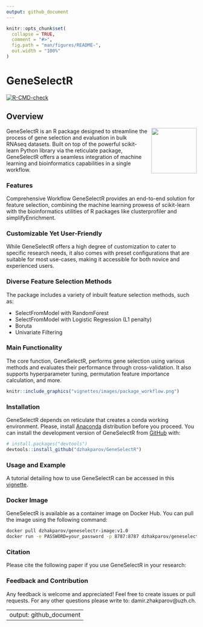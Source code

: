 ```yaml
---
output: github_document
---
```


<!-- README.md is generated from README.Rmd. Please edit that file -->

```r
knitr::opts_chunk$set(
  collapse = TRUE,
  comment = "#>",
  fig.path = "man/figures/README-",
  out.width = "100%"
)
```

# GeneSelectR

<!-- badges: start -->
[![R-CMD-check](https://github.com/dzhakparov/GeneSelectR/actions/workflows/R-CMD-check.yaml/badge.svg)](https://github.com/dzhakparov/GeneSelectR/actions/workflows/R-CMD-check.yaml)
<!-- badges: end -->

## Overview

<img src="man/figures/GeneSelectR.png" style="float: right; margin: 0px 0px 10px 10px;" width="120px" />


GeneSelectR is an R package designed to streamline the process of gene
selection and evaluation in bulk RNAseq datasets. Built on top of the
powerful scikit-learn Python library via the reticulate package,
GeneSelectR offers a seamless integration of machine learning and
bioinformatics capabilities in a single workflow.

### Features

Comprehensive Workflow GeneSelectR provides an end-to-end solution for
feature selection, combining the machine learning prowess of
scikit-learn with the bioinformatics utilities of R packages like
clusterprofiler and simplifyEnrichment.

### Customizable Yet User-Friendly

While GeneSelectR offers a high degree of customization to cater to
specific research needs, it also comes with preset configurations that
are suitable for most use-cases, making it accessible for both novice
and experienced users.

### Diverse Feature Selection Methods

The package includes a variety of inbuilt feature selection methods,
such as:

- SelectFromModel with RandomForest
- SelectFromModel with Logistic Regression (L1 penalty)
- Boruta
- Univariate Filtering

### Main Functionality

The core function, GeneSelectR, performs gene selection using various
methods and evaluates their performance through cross-validation. It
also supports hyperparameter tuning, permutation feature importance
calculation, and more.

```r
knitr::include_graphics("vignettes/images/package_workflow.png")
```

### Installation

GeneSelectR depends on reticulate that creates a conda working
environment. Please, install
[Anaconda](https://www.anaconda.com/download) distribution before you
proceed.
You can install the development version of GeneSelectR from
[GitHub](https://github.com/) with:

```r
# install.packages("devtools")
devtools::install_github("dzhakparov/GeneSelectR")
```

### Usage and Example

A tutorial detailing how to use GeneSelectR can be accessed in this
[vignette](https://dzhakparov.github.io/GeneSelectR/vignettes/example.html).


### Docker Image 
GeneSelectR is available as a container image on Docker Hub. You can pull the image using the following command:
```bash
docker pull dzhakparov/geneselectr-image:v1.0
docker run -e PASSWORD=your_password -p 8787:8787 dzhakparov/geneselectr-image:v1.0

```

### Citation 
Please cite the following paper if you use GeneSelectR in your research: 

### Feedback and Contribution 

Any feedback is welcome and appreciated! Feel free to create issues or pull requests. For any other questions please write to: damir.zhakparov@uzh.ch.



---
output: github_document
---
